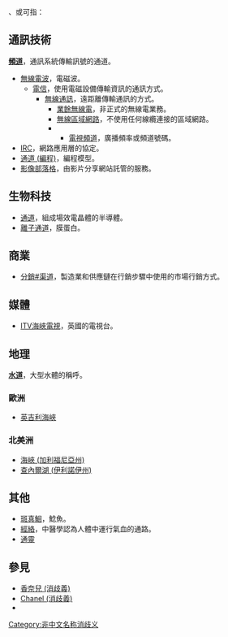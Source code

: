 {{NoteTA|G1=Communication}}

'''{{Lang|en|Channel}}'''、'''{{Lang|en|Channels}}'''或'''{{Lang|en|Channeling}}'''可指：

== 通訊技術 ==
'''[[頻道|頻道]]'''，通訊系統傳輸訊號的通道。
* [[無線電波|無線電波]]，電磁波。
** [[電信|電信]]，使用電磁設備傳輸資訊的通訊方式。
*** [[無線通訊|無線通訊]]，遠距離傳輸通訊的方式。
**** [[業餘無線電|業餘無線電]]，非正式的無線電業務。
**** [[無線區域網路|無線區域網路]]，不使用任何線纜連接的區域網路。
**** {{Le|廣播頻道|Channel (broadcasting)}}
***** [[電視頻道|電視頻道]]，廣播頻率或頻道號碼。
* [[IRC|IRC]]，網路應用層的協定。
* [[通道_(編程)|通道 (編程)]]，編程模型。
* [[影像部落格|影像部落格]]，由影片分享網站託管的服務。

== 生物科技 ==
* [[場效電晶體#组成|通道]]，組成場效電晶體的半導體。
* [[離子通道|離子通道]]，膜蛋白。

== 商業 ==
* [[分銷#渠道|分銷#渠道]]，製造業和供應鏈在行銷步驟中使用的市場行銷方式。

== 媒體 ==
* [[ITV海峽電視|ITV海峽電視]]，英國的電視台。

== 地理 ==
'''[[水道|水道]]'''，大型水體的稱呼。

=== 歐洲 ===
* [[英吉利海峽|英吉利海峽]]

=== 北美洲 ===
* [[海峽_(加利福尼亞州)|海峽 (加利福尼亞州)]]
* [[查內爾湖_(伊利諾伊州)|查內爾湖 (伊利諾伊州)]]

== 其他 ==
* [[斑真鮰|斑真鮰]]，鯰魚。
* [[經絡|經絡]]，中醫學認為人體中運行氣血的通路。
* [[通靈|通靈]]

== 參見 ==
* [[香奈兒_(消歧義)|香奈兒 (消歧義)]]
* [[Chanel_(消歧義)|Chanel (消歧義)]]
* {{Intitle|Channel}}

{{Disambiguation}}
[[Category:非中文名称消歧义|Category:非中文名称消歧义]]